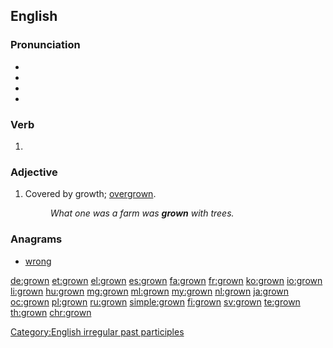 ==English==

===Pronunciation===
* {{IPA|/ˈɡɹɔʊn/|lang=en}}
* {{audio|en-us-grown.ogg|Audio (US)|lang=en}}
* {{rhymes|əʊn|lang=en}}
* {{homophones|lang=en|groan}}

===Verb===
{{head|en|past participle}}

# {{past participle of|grow|lang=en}}

===Adjective===
{{en-adj}}

# Covered by growth; [[overgrown]].
#: ''What one was a farm was '''grown''' with trees.''

===Anagrams===
* [[wrong#English|wrong]]

[[Category:English irregular past participles]]

[[de:grown]]
[[et:grown]]
[[el:grown]]
[[es:grown]]
[[fa:grown]]
[[fr:grown]]
[[ko:grown]]
[[io:grown]]
[[li:grown]]
[[hu:grown]]
[[mg:grown]]
[[ml:grown]]
[[my:grown]]
[[nl:grown]]
[[ja:grown]]
[[oc:grown]]
[[pl:grown]]
[[ru:grown]]
[[simple:grown]]
[[fi:grown]]
[[sv:grown]]
[[te:grown]]
[[th:grown]]
[[chr:grown]]